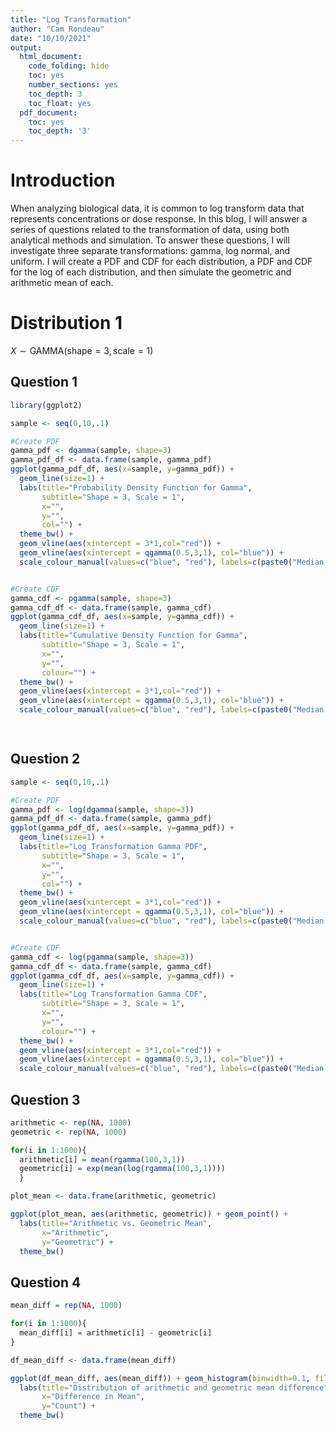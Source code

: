 ```yaml
---
title: "Log Transformation"
author: "Cam Rondeau"
date: "10/10/2021"
output:
  html_document:
    code_folding: hide
    toc: yes
    number_sections: yes
    toc_depth: 3
    toc_float: yes
  pdf_document:
    toc: yes
    toc_depth: '3'
---
```



# Introduction

When analyzing biological data, it is common to log transform data that represents concentrations or dose response. In this blog, I will answer a series of questions related to the transformation of data, using both analytical methods and simulation. To answer these questions, I will investigate three separate transformations: gamma, log normal, and uniform. I will create a PDF and CDF for each distribution, a PDF and CDF for the log of each distribution, and then simulate the geometric and arithmetic mean of each.

# Distribution 1

*X* ∼ GAMMA(shape = 3, scale = 1)

## Question 1

```r
library(ggplot2)

sample <- seq(0,10,.1)

#Create PDF
gamma_pdf <- dgamma(sample, shape=3)
gamma_pdf_df <- data.frame(sample, gamma_pdf)
ggplot(gamma_pdf_df, aes(x=sample, y=gamma_pdf)) + 
  geom_line(size=1) +
  labs(title="Probability Density Function for Gamma",
       subtitle="Shape = 3, Scale = 1",
       x="",
       y="",
       col="") +
  theme_bw() +
  geom_vline(aes(xintercept = 3*1,col="red")) +
  geom_vline(aes(xintercept = qgamma(0.5,3,1), col="blue")) +
  scale_colour_manual(values=c("blue", "red"), labels=c(paste0("Median = ", round(qgamma(0.5,3,1),2)), paste0("Mean = ", 3)))


#Create CDF
gamma_cdf <- pgamma(sample, shape=3)
gamma_cdf_df <- data.frame(sample, gamma_cdf)
ggplot(gamma_cdf_df, aes(x=sample, y=gamma_cdf)) + 
  geom_line(size=1) +
  labs(title="Cumulative Density Function for Gamma",
       subtitle="Shape = 3, Scale = 1",
       x="",
       y="",
       colour="") +
  theme_bw() +
  geom_vline(aes(xintercept = 3*1,col="red")) +
  geom_vline(aes(xintercept = qgamma(0.5,3,1), col="blue")) +
  scale_colour_manual(values=c("blue", "red"), labels=c(paste0("Median = ", round(qgamma(0.5,3,1),2)), paste0("Mean = ", 3)))

  
```

## Question 2

```r
sample <- seq(0,10,.1)

#Create PDF
gamma_pdf <- log(dgamma(sample, shape=3))
gamma_pdf_df <- data.frame(sample, gamma_pdf)
ggplot(gamma_pdf_df, aes(x=sample, y=gamma_pdf)) + 
  geom_line(size=1) +
  labs(title="Log Transformation Gamma PDF",
       subtitle="Shape = 3, Scale = 1",
       x="",
       y="",
       col="") +
  theme_bw() +
  geom_vline(aes(xintercept = 3*1,col="red")) +
  geom_vline(aes(xintercept = qgamma(0.5,3,1), col="blue")) +
  scale_colour_manual(values=c("blue", "red"), labels=c(paste0("Median = ", round(qgamma(0.5,3,1),2)), paste0("Mean = ", 3)))


#Create CDF
gamma_cdf <- log(pgamma(sample, shape=3))
gamma_cdf_df <- data.frame(sample, gamma_cdf)
ggplot(gamma_cdf_df, aes(x=sample, y=gamma_cdf)) + 
  geom_line(size=1) +
  labs(title="Log Transformation Gamma CDF",
       subtitle="Shape = 3, Scale = 1",
       x="",
       y="",
       colour="") +
  theme_bw() +
  geom_vline(aes(xintercept = 3*1,col="red")) +
  geom_vline(aes(xintercept = qgamma(0.5,3,1), col="blue")) +
  scale_colour_manual(values=c("blue", "red"), labels=c(paste0("Median = ", round(qgamma(0.5,3,1),2)), paste0("Mean = ", 3)))
```

## Question 3

```r
arithmetic <- rep(NA, 1000)
geometric <- rep(NA, 1000)

for(i in 1:1000){
  arithmetic[i] = mean(rgamma(100,3,1))
  geometric[i] = exp(mean(log(rgamma(100,3,1))))
  }

plot_mean <- data.frame(arithmetic, geometric)

ggplot(plot_mean, aes(arithmetic, geometric)) + geom_point() +
  labs(title="Arithmetic vs. Geometric Mean",
       x="Arithmetic",
       y="Geometric") +
  theme_bw()
```

## Question 4

```r
mean_diff = rep(NA, 1000)

for(i in 1:1000){
  mean_diff[i] = arithmetic[i] - geometric[i]
}

df_mean_diff <- data.frame(mean_diff)

ggplot(df_mean_diff, aes(mean_diff)) + geom_histogram(binwidth=0.1, fill="lightgrey", col="black") +
  labs(title="Distribution of arithmetic and geometric mean difference",
       x="Difference in Mean",
       y="Count") +
  theme_bw()
```

